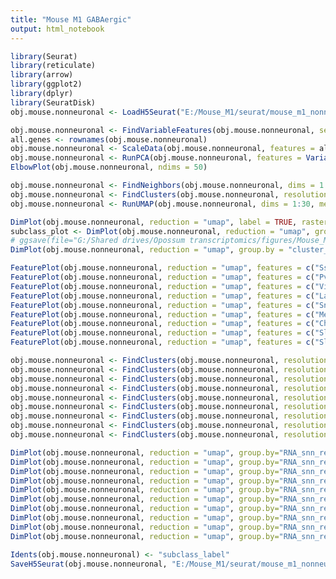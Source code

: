```yaml
---
title: "Mouse M1 GABAergic"
output: html_notebook
---
```


```r

library(Seurat)
library(reticulate)
library(arrow)
library(ggplot2)
library(dplyr)
library(SeuratDisk)
obj.mouse.nonneuronal <- LoadH5Seurat("E:/Mouse_M1/seurat/mouse_m1_nonneuronal.h5Seurat")

```


```r

obj.mouse.nonneuronal <- FindVariableFeatures(obj.mouse.nonneuronal, selection.method = "vst", nfeatures = 3000)
all.genes <- rownames(obj.mouse.nonneuronal)
obj.mouse.nonneuronal <- ScaleData(obj.mouse.nonneuronal, features = all.genes)
obj.mouse.nonneuronal <- RunPCA(obj.mouse.nonneuronal, features = VariableFeatures(object = obj.mouse.nonneuronal))
ElbowPlot(obj.mouse.nonneuronal, ndims = 50)

```


```r

obj.mouse.nonneuronal <- FindNeighbors(obj.mouse.nonneuronal, dims = 1:30)
obj.mouse.nonneuronal <- FindClusters(obj.mouse.nonneuronal, resolution = 1, algorithm = 4, method = "igraph")
obj.mouse.nonneuronal <- RunUMAP(obj.mouse.nonneuronal, dims = 1:30, method="umap-learn")

```


```r

DimPlot(obj.mouse.nonneuronal, reduction = "umap", label = TRUE, raster = FALSE) + NoLegend() + xlim(-18, 18) + ylim(-18, 18) + coord_equal()
subclass_plot <- DimPlot(obj.mouse.nonneuronal, reduction = "umap", group.by = "subclass_label", label = TRUE, label.size = 4, raster = FALSE) + NoLegend()  + xlim(-18, 18) + ylim(-18, 18) + coord_equal()
# ggsave(file="G:/Shared drives/Opossum transcriptomics/figures/Mouse_M1_Nonneuronal_Subclass.svg", plot=subclass_plot, width=4, height=4)
DimPlot(obj.mouse.nonneuronal, reduction = "umap", group.by = "cluster_label", label = TRUE, label.size = 2,raster = FALSE) + NoLegend()  + xlim(-18, 18) + ylim(-18, 18) + coord_equal()

```


```r

FeaturePlot(obj.mouse.nonneuronal, reduction = "umap", features = c("Sst")) + xlim(-15, 15) + ylim(-15, 15) + coord_equal()
FeaturePlot(obj.mouse.nonneuronal, reduction = "umap", features = c("Pvalb")) + xlim(-15, 15) + ylim(-15, 15) + coord_equal()
FeaturePlot(obj.mouse.nonneuronal, reduction = "umap", features = c("Vip")) + xlim(-15, 15) + ylim(-15, 15) + coord_equal()
FeaturePlot(obj.mouse.nonneuronal, reduction = "umap", features = c("Lamp5")) + xlim(-15, 15) + ylim(-15, 15) + coord_equal()
FeaturePlot(obj.mouse.nonneuronal, reduction = "umap", features = c("Sncg")) + xlim(-15, 15) + ylim(-15, 15) + coord_equal()
FeaturePlot(obj.mouse.nonneuronal, reduction = "umap", features = c("Meis2")) + xlim(-15, 15) + ylim(-15, 15) + coord_equal()
FeaturePlot(obj.mouse.nonneuronal, reduction = "umap", features = c("Chat")) + xlim(-15, 15) + ylim(-15, 15) + coord_equal()
FeaturePlot(obj.mouse.nonneuronal, reduction = "umap", features = c("Slc18a3")) + xlim(-15, 15) + ylim(-15, 15) + coord_equal()
FeaturePlot(obj.mouse.nonneuronal, reduction = "umap", features = c("Slc5a7")) + xlim(-15, 15) + ylim(-15, 15) + coord_equal()

```


```r

obj.mouse.nonneuronal <- FindClusters(obj.mouse.nonneuronal, resolution = 0.5, algorithm = 4, method = "igraph")
obj.mouse.nonneuronal <- FindClusters(obj.mouse.nonneuronal, resolution = 1.5, algorithm = 4, method = "igraph")
obj.mouse.nonneuronal <- FindClusters(obj.mouse.nonneuronal, resolution = 2, algorithm = 4, method = "igraph")
obj.mouse.nonneuronal <- FindClusters(obj.mouse.nonneuronal, resolution = 2.5, algorithm = 4, method = "igraph")
obj.mouse.nonneuronal <- FindClusters(obj.mouse.nonneuronal, resolution = 3, algorithm = 4, method = "igraph")
obj.mouse.nonneuronal <- FindClusters(obj.mouse.nonneuronal, resolution = 3.5, algorithm = 4, method = "igraph")
obj.mouse.nonneuronal <- FindClusters(obj.mouse.nonneuronal, resolution = 4, algorithm = 4, method = "igraph")
obj.mouse.nonneuronal <- FindClusters(obj.mouse.nonneuronal, resolution = 4.5, algorithm = 4, method = "igraph")
obj.mouse.nonneuronal <- FindClusters(obj.mouse.nonneuronal, resolution = 5, algorithm = 4, method = "igraph")

```


```r

DimPlot(obj.mouse.nonneuronal, reduction = "umap", group.by="RNA_snn_res.0.5", label = TRUE, raster = FALSE) + NoLegend() + xlim(-15, 15) + ylim(-15, 15) + coord_equal()
DimPlot(obj.mouse.nonneuronal, reduction = "umap", group.by="RNA_snn_res.1", label = TRUE, raster = FALSE) + NoLegend() + xlim(-15, 15) + ylim(-15, 15) + coord_equal()
DimPlot(obj.mouse.nonneuronal, reduction = "umap", group.by="RNA_snn_res.1.5", label = TRUE, raster = FALSE) + NoLegend() + xlim(-15, 15) + ylim(-15, 15) + coord_equal()
DimPlot(obj.mouse.nonneuronal, reduction = "umap", group.by="RNA_snn_res.2", label = TRUE, raster = FALSE) + NoLegend() + xlim(-15, 15) + ylim(-15, 15) + coord_equal()
DimPlot(obj.mouse.nonneuronal, reduction = "umap", group.by="RNA_snn_res.2.5", label = TRUE, raster = FALSE) + NoLegend() + xlim(-15, 15) + ylim(-15, 15) + coord_equal()
DimPlot(obj.mouse.nonneuronal, reduction = "umap", group.by="RNA_snn_res.3", label = TRUE, raster = FALSE) + NoLegend() + xlim(-15, 15) + ylim(-15, 15) + coord_equal()
DimPlot(obj.mouse.nonneuronal, reduction = "umap", group.by="RNA_snn_res.3.5", label = TRUE, raster = FALSE) + NoLegend() + xlim(-15, 15) + ylim(-15, 15) + coord_equal()
DimPlot(obj.mouse.nonneuronal, reduction = "umap", group.by="RNA_snn_res.4", label = TRUE, raster = FALSE) + NoLegend() + xlim(-15, 15) + ylim(-15, 15) + coord_equal()
DimPlot(obj.mouse.nonneuronal, reduction = "umap", group.by="RNA_snn_res.4.5", label = TRUE, raster = FALSE) + NoLegend() + xlim(-15, 15) + ylim(-15, 15) + coord_equal()
DimPlot(obj.mouse.nonneuronal, reduction = "umap", group.by="RNA_snn_res.5", label = TRUE, raster = FALSE) + NoLegend() + xlim(-15, 15) + ylim(-15, 15) + coord_equal()

```


```r

Idents(obj.mouse.nonneuronal) <- "subclass_label"
SaveH5Seurat(obj.mouse.nonneuronal, "E:/Mouse_M1/seurat/mouse_m1_nonneuronal.h5seurat", overwrite = TRUE, verbose = TRUE)

```

